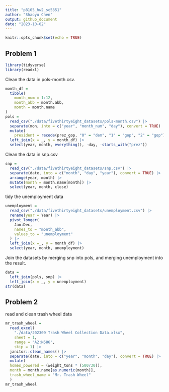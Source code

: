 ```yaml
---
title: "p8105_hw2_sc5351"
author: "Shaoyu Chen"
output: github_document
date: "2023-10-02"
---
```


```r
knitr::opts_chunk$set(echo = TRUE)
```

## Problem 1
```r
library(tidyverse)
library(readxl)
```
Clean the data in pols-month.csv.
```r

month_df = 
  tibble(
    month_num = 1:12,
    month_abb = month.abb,
    month = month.name
) 
pols =
  read_csv("./data/fivethirtyeight_datasets/pols-month.csv") |>
  separate(mon, into = c("year", "month_num", "day"), convert = TRUE) |>
  mutate(
    president = recode(prez_gop, "0" = "dem", "1" = "gop", "2" = "gop")) |> 
  left_join(x = _, y = month_df) |>
  select(year, month, everything(), -day, -starts_with("prez"))

```
Clean the data in snp.csv
```r
snp = 
  read_csv("./data/fivethirtyeight_datasets/snp.csv") |>
  separate(date, into = c("month", "day", "year"), convert = TRUE) |>
  arrange(year, month) |>
  mutate(month = month.name[month]) |>
  select(year, month, close) 

```
tidy the unemployment data 
```r
unemployment = 
  read_csv("./data/fivethirtyeight_datasets/unemployment.csv") |>
  rename(year = Year) |>
  pivot_longer(
    Jan:Dec,
    names_to = "month_abb",
    values_to = "unemployment"
  ) |>
  left_join(x =_, y = month_df) |>
  select(year, month, unemployment)


```
Join the datasets by merging snp into pols, and merging unemployment into the result.
```r
data = 
  left_join(pols, snp) |>
  left_join(x = _, y = unemployment)
str(data)
```



## Problem 2
read and clean trash wheel data
```r
mr_trash_wheel = 
  read_excel(
    "./data/202309 Trash Wheel Collection Data.xlsx",
    sheet = 1,
    range = "A2:N586",
    skip = 1) |>
  janitor::clean_names() |>
  separate(date, into = c("year", "month", "day"), convert = TRUE) |>
  mutate(
  homes_powered = (weight_tons * (500/30)),
  month = month.name[as.numeric(month)],
  trash_wheel_name = "Mr. Trash Wheel"
  )
mr_trash_wheel
```


